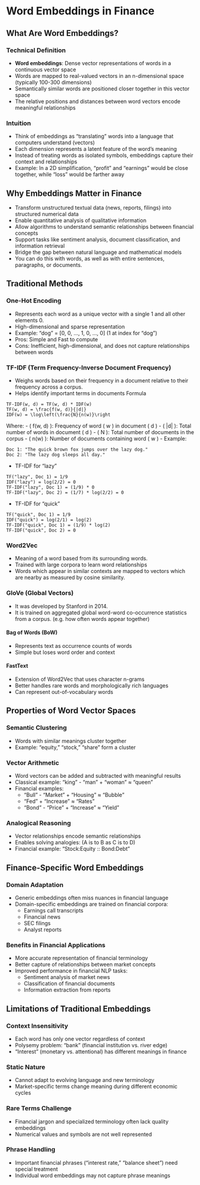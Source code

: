 # Word Embeddings in Finance

## What Are Word Embeddings?

### Technical Definition
- **Word embeddings**: Dense vector representations of words in a continuous vector space
- Words are mapped to real-valued vectors in an n-dimensional space (typically 100-300 dimensions)
- Semantically similar words are positioned closer together in this vector space
- The relative positions and distances between word vectors encode meaningful relationships

### Intuition
- Think of embeddings as "translating" words into a language that computers understand (vectors)
- Each dimension represents a latent feature of the word's meaning
- Instead of treating words as isolated symbols, embeddings capture their context and relationships
- Example: In a 2D simplification, "profit" and "earnings" would be close together, while "loss" would be farther away

## Why Embeddings Matter in Finance

- Transform unstructured textual data (news, reports, filings) into structured numerical data
- Enable quantitative analysis of qualitative information
- Allow algorithms to understand semantic relationships between financial concepts
- Support tasks like sentiment analysis, document classification, and information retrieval
- Bridge the gap between natural language and mathematical models
- You can do this with words, as well as with entire sentences, paragraphs, or documents.

## Traditional Methods

### One-Hot Encoding
- Represents each word as a unique vector with a single 1 and all other elements 0.
- High-dimensional and sparse representation
- Example: "dog" = [0, 0, ..., 1, 0, ..., 0] (1 at index for "dog")
- Pros: Simple and Fast to compute
- Cons: Inefficient, high-dimensional, and does not capture relationships between words

### TF-IDF (Term Frequency-Inverse Document Frequency)
- Weighs words based on their frequency in a document relative to their frequency across a corpus. 
- Helps identify important terms in documents
Formula
```math
TF-IDF(w, d) = TF(w, d) * IDF(w)
TF(w, d) = \frac{f(w, d)}{|d|}
IDF(w) = \log\left(\frac{N}{n(w)}\right
```
Where:
- \( f(w, d) \): Frequency of word \( w \) in document \( d \)
- \( |d| \): Total number of words in document \( d \)
- \( N \): Total number of documents in the corpus
- \( n(w) \): Number of documents containing word \( w \)
- Example:
```
Doc 1: "The quick brown fox jumps over the lazy dog."
Doc 2: "The lazy dog sleeps all day."
```

- TF-IDF for "lazy"
```math
TF("lazy", Doc 1) = 1/9
IDF("lazy") = log(2/2) = 0
TF-IDF("lazy", Doc 1) = (1/9) * 0
TF-IDF("lazy", Doc 2) = (1/7) * log(2/2) = 0  
```

- TF-IDF for "quick"
```math
TF("quick", Doc 1) = 1/9
IDF("quick") = log(2/1) = log(2)
TF-IDF("quick", Doc 1) = (1/9) * log(2) 
TF-IDF("quick", Doc 2) = 0
```

### Word2Vec
- Meaning of a word based from its surrounding words. 
- Trained with large corpora to learn word relationships
- Words which appear in similar contexts are mapped to vectors which are nearby as measured by cosine similarity. 

### GloVe (Global Vectors)
- It was developed by Stanford in 2014.
- It is trained on aggregated global word-word co-occurrence statistics from a corpus. (e.g. how often words appear together)

#### Bag of Words (BoW)
- Represents text as occurrence counts of words
- Simple but loses word order and context

#### FastText
- Extension of Word2Vec that uses character n-grams
- Better handles rare words and morphologically rich languages
- Can represent out-of-vocabulary words

## Properties of Word Vector Spaces

### Semantic Clustering
- Words with similar meanings cluster together
- Example: "equity," "stock," "share" form a cluster

### Vector Arithmetic
- Word vectors can be added and subtracted with meaningful results
- Classical example: "king" - "man" + "woman" ≈ "queen"
- Financial examples:
  - "Bull" - "Market" + "Housing" ≈ "Bubble"
  - "Fed" + "Increase" ≈ "Rates"
  - "Bond" - "Price" + "Increase" ≈ "Yield"

### Analogical Reasoning
- Vector relationships encode semantic relationships
- Enables solving analogies: (A is to B as C is to D)
- Financial example: "Stock:Equity :: Bond:Debt"

## Finance-Specific Word Embeddings

### Domain Adaptation
- Generic embeddings often miss nuances in financial language
- Domain-specific embeddings are trained on financial corpora:
  - Earnings call transcripts
  - Financial news
  - SEC filings
  - Analyst reports

### Benefits in Financial Applications
- More accurate representation of financial terminology
- Better capture of relationships between market concepts
- Improved performance in financial NLP tasks:
  - Sentiment analysis of market news
  - Classification of financial documents
  - Information extraction from reports

## Limitations of Traditional Embeddings

### Context Insensitivity
- Each word has only one vector regardless of context
- Polysemy problem: "bank" (financial institution vs. river edge)
- "Interest" (monetary vs. attentional) has different meanings in finance

### Static Nature
- Cannot adapt to evolving language and new terminology
- Market-specific terms change meaning during different economic cycles

### Rare Terms Challenge
- Financial jargon and specialized terminology often lack quality embeddings
- Numerical values and symbols are not well represented

### Phrase Handling
- Important financial phrases ("interest rate," "balance sheet") need special treatment
- Individual word embeddings may not capture phrase meanings